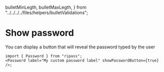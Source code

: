   bulletMinLegth,
  bulletMaxLegth,
} from "../../../../files/helpers/bulletValidations";

<Meta title="Password/Show password" />

# Show password

You can display a button that will reveal the password typed by the user

<Password label="My custom password label" showPasswordButton={true} />

```tsx
import { Password } from "ripass";
<Password label="My custom password label" showPasswordButton={true} />;
```
